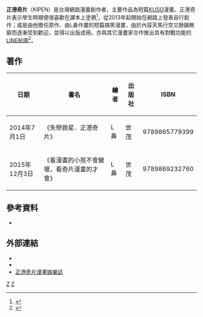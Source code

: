'''正港奇片'''（KIPEN）是台灣網路漫畫創作者，主要作品為短篇[[KUSO|KUSO]]漫畫。正港奇片表示學生時期便很喜歡在課本上塗鴉<ref>{{cite news |title=這不是《背影》啦！　漫畫家「奇片」3D課本改圖超展開 |url=http://www.ettoday.net/news/20140918/402662.htm |language=zh-tw |author=李春棉 |publisher=ETtoday 新聞雲 |date=2014-09-18 |accessdate=2017-02-24 |archive-date=2021-01-05 |archive-url=https://web.archive.org/web/20210105021128/https://www.ettoday.net/news/20140918/402662.htm |dead-url=no }}</ref>，從2013年起開始在網路上發表自行創作；或是由他擔任原作、由L鼻作畫的短篇搞笑漫畫，由於內容天馬行空又餘韻無窮而逐漸受到歡迎，並得以出版成冊。亦與其它漫畫家合作推出具有對戰功能的[[LINE_(應用程式)|LINE貼圖]]<ref>{{cite news |title=LINE上開打囉！首款對戰用貼圖「奇片宇宙貼圖戰」上架！ |url=http://www.mofang.com.tw/funnews/10000053-10092573-1.html |language=zh-tw |author=kiriko |publisher=魔方網 |date=2016-11-04 |accessdate=2017-02-24 |archive-date=2021-01-05 |archive-url=https://web.archive.org/web/20210105021112/http://www.mofang.com.tw/funnews/10000053-10092573-1.html |dead-url=no }}</ref>。

== 著作 ==
{| class="wikitable"
|- 
!align="center"|日期
!align="center"|書名
!align="center"|繪者
!align="center"|出版社
!align="center"|ISBN
|-
|align="left"|2014年7月1日
|align="left"|《失戀救星．正港奇片》
|align="left"| L鼻
|align="left"| 世茂
|align="left"| 9789865779399
|-
|align="left"|2015年12月3日
|align="left"|《看漫畫的小孩不會變壞，看奇片漫畫的才會》
|align="left"| L鼻
|align="left"| 世茂
|align="left"| 9789869232760
|}

== 參考資料 ==
<references />

*{{cite book|author=正港奇片 |coauthors=L鼻 |title=失戀救星．正港奇片 |year=2014 |publisher=世茂 |location=中華民國 |isbn=9789865779399 |date=2014年7月1日 |accessdate=2017年2月24日 }}

== 外部連結 ==
* {{Facebook|hguuy|正港奇片}}
* {{plurk|hguuy|正港奇片}}
* [http://hguuy.pixnet.net/blog 正港奇片漫畫娛樂誌] {{Wayback|url=http://hguuy.pixnet.net/blog |date=20210105021219 }}

[[Category:臺灣網路漫畫創作者|Z]]
[[Category:贴图作者|Z]]